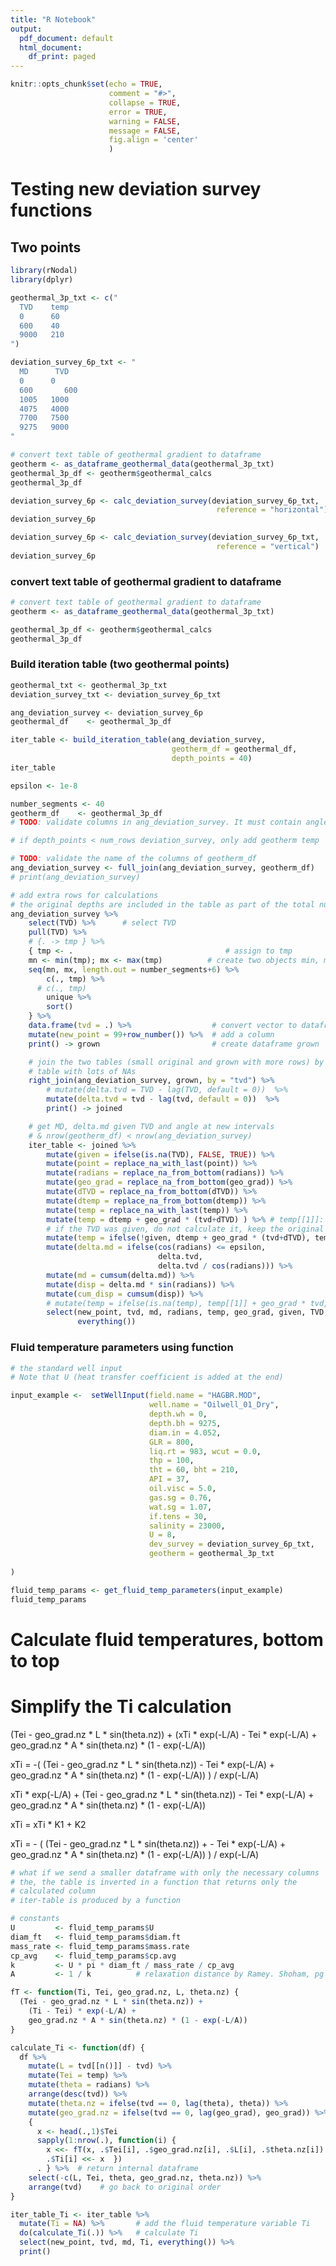 ---
title: "R Notebook"
output:
  pdf_document: default
  html_document:
    df_print: paged
---

```{r setup, include = FALSE, error=TRUE, message=FALSE, warning=FALSE}
knitr::opts_chunk$set(echo = TRUE, 
                      comment = "#>",
                      collapse = TRUE,
                      error = TRUE,
                      warning = FALSE,
                      message = FALSE,
                      fig.align = 'center'
                      )
```


# Testing new deviation survey functions

## Two points
```{r}
library(rNodal)
library(dplyr)

geothermal_3p_txt <- c("
  TVD    temp
  0      60
  600    40
  9000   210
")

deviation_survey_6p_txt <- "
  MD      TVD 
  0	     0	 
  600	    600
  1005	 1000
  4075	 4000
  7700	 7500
  9275	 9000
"

# convert text table of geothermal gradient to dataframe
geotherm <- as_dataframe_geothermal_data(geothermal_3p_txt)
geothermal_3p_df <- geotherm$geothermal_calcs
geothermal_3p_df

deviation_survey_6p <- calc_deviation_survey(deviation_survey_6p_txt, 
                                              reference = "horizontal")
deviation_survey_6p
```


```{r}
deviation_survey_6p <- calc_deviation_survey(deviation_survey_6p_txt, 
                                              reference = "vertical")
deviation_survey_6p
```

### convert text table of geothermal gradient to dataframe
```{r}
# convert text table of geothermal gradient to dataframe
geotherm <- as_dataframe_geothermal_data(geothermal_3p_txt)

geothermal_3p_df <- geotherm$geothermal_calcs
geothermal_3p_df
```

### Build iteration table (two geothermal points)
```{r table-iter_table, rows.print=50}
geothermal_txt <- geothermal_3p_txt
deviation_survey_txt <- deviation_survey_6p_txt

ang_deviation_survey <- deviation_survey_6p
geothermal_df    <- geothermal_3p_df

iter_table <- build_iteration_table(ang_deviation_survey, 
                                    geotherm_df = geothermal_df, 
                                    depth_points = 40)
iter_table
```

```{r}
epsilon <- 1e-8

number_segments <- 40
geotherm_df    <- geothermal_3p_df
# TODO: validate columns in ang_deviation_survey. It must contain angles

# if depth_points < num_rows deviation_survey, only add geotherm temp

# TODO: validate the name of the columns of geotherm_df
ang_deviation_survey <- full_join(ang_deviation_survey, geotherm_df)
# print(ang_deviation_survey)

# add extra rows for calculations
# the original depths are included in the table as part of the total number of rows
ang_deviation_survey %>%
    select(TVD) %>%      # select TVD
    pull(TVD) %>%
    # {. -> tmp } %>%
    { tmp <- .                                  # assign to tmp
    mn <- min(tmp); mx <- max(tmp)          # create two objects min, max
    seq(mn, mx, length.out = number_segments+6) %>%
        c(., tmp) %>%
      # c(., tmp) 
        unique %>%
        sort()
    } %>%
    data.frame(tvd = .) %>%                  # convert vector to dataframe
    mutate(new_point = 99+row_number()) %>%  # add a column
    print() -> grown                         # create dataframe grown
```

```{r}
    # join the two tables (small original and grown with more rows) by TVD
    # table with lots of NAs
    right_join(ang_deviation_survey, grown, by = "tvd") %>%
        # mutate(delta.tvd = TVD - lag(TVD, default = 0))  %>%
        mutate(delta.tvd = tvd - lag(tvd, default = 0))  %>%
        print() -> joined

    # get MD, delta.md given TVD and angle at new intervals
    # & nrow(geotherm_df) < nrow(ang_deviation_survey)
    iter_table <- joined %>%
        mutate(given = ifelse(is.na(TVD), FALSE, TRUE)) %>%
        mutate(point = replace_na_with_last(point)) %>%
        mutate(radians = replace_na_from_bottom(radians)) %>%
        mutate(geo_grad = replace_na_from_bottom(geo_grad)) %>%
        mutate(dTVD = replace_na_from_bottom(dTVD)) %>%
        mutate(dtemp = replace_na_from_bottom(dtemp)) %>%
        mutate(temp = replace_na_with_last(temp)) %>%
        mutate(temp = dtemp + geo_grad * (tvd+dTVD) ) %>% # temp[[1]]: temperature at the top
        # if the TVD was given, do not calculate it, keep the original
        mutate(temp = ifelse(!given, dtemp + geo_grad * (tvd+dTVD), temp)) %>%
        mutate(delta.md = ifelse(cos(radians) <= epsilon,
                                 delta.tvd,
                                 delta.tvd / cos(radians))) %>%
        mutate(md = cumsum(delta.md)) %>%
        mutate(disp = delta.md * sin(radians)) %>%
        mutate(cum_disp = cumsum(disp)) %>%
        # mutate(temp = ifelse(is.na(temp), temp[[1]] + geo_grad * tvd, temp)) %>%
        select(new_point, tvd, md, radians, temp, geo_grad, given, TVD, MD,
               everything())

```


### Fluid temperature parameters using function
```{r}
# the standard well input
# Note that U (heat transfer coefficient is added at the end)

input_example <-  setWellInput(field.name = "HAGBR.MOD", 
                               well.name = "Oilwell_01_Dry", 
                               depth.wh = 0, 
                               depth.bh = 9275, 
                               diam.in = 4.052, 
                               GLR = 800, 
                               liq.rt = 983, wcut = 0.0, 
                               thp = 100, 
                               tht = 60, bht = 210, 
                               API = 37, 
                               oil.visc = 5.0, 
                               gas.sg = 0.76, 
                               wat.sg = 1.07, 
                               if.tens = 30, 
                               salinity = 23000, 
                               U = 8,
                               dev_survey = deviation_survey_6p_txt, 
                               geotherm = geothermal_3p_txt
                                
)

fluid_temp_params <- get_fluid_temp_parameters(input_example)
fluid_temp_params
```


# Calculate fluid temperatures, bottom to top

# Simplify the Ti calculation

  (Tei - geo_grad.nz * L * sin(theta.nz)) +
    (xTi * exp(-L/A) - Tei * exp(-L/A) +
    geo_grad.nz * A * sin(theta.nz) * (1 - exp(-L/A))
  
  xTi  =  -( (Tei - geo_grad.nz * L * sin(theta.nz)) -
    Tei * exp(-L/A) +
    geo_grad.nz * A * sin(theta.nz) * (1 - exp(-L/A)) ) / exp(-L/A)
    
  xTi * exp(-L/A) + (Tei - geo_grad.nz * L * sin(theta.nz)) -
    Tei * exp(-L/A) +
    geo_grad.nz * A * sin(theta.nz) * (1 - exp(-L/A)) 
    
  xTi = xTi * K1 + K2
    

  xTi = - ( (Tei - geo_grad.nz * L * sin(theta.nz)) +
     - Tei * exp(-L/A) +
    geo_grad.nz * A * sin(theta.nz) * (1 - exp(-L/A)) ) / exp(-L/A)


```{r function-that-returns-Ti, rows.print=50}
# what if we send a smaller dataframe with only the necessary columns
# the, the table is inverted in a function that returns only the 
# calculated column
# iter-table is produced by a function

# constants
U         <- fluid_temp_params$U
diam_ft   <- fluid_temp_params$diam.ft
mass_rate <- fluid_temp_params$mass.rate
cp_avg    <- fluid_temp_params$cp.avg
k         <- U * pi * diam_ft / mass_rate / cp_avg
A         <- 1 / k          # relaxation distance by Ramey. Shoham, pg 297

fT <- function(Ti, Tei, geo_grad.nz, L, theta.nz) {
  (Tei - geo_grad.nz * L * sin(theta.nz)) +
    (Ti - Tei) * exp(-L/A) +
    geo_grad.nz * A * sin(theta.nz) * (1 - exp(-L/A))
}

calculate_Ti <- function(df) {
  df %>% 
    mutate(L = tvd[[n()]] - tvd) %>% 
    mutate(Tei = temp) %>% 
    mutate(theta = radians) %>% 
    arrange(desc(tvd)) %>% 
    mutate(theta.nz = ifelse(tvd == 0, lag(theta), theta)) %>%
    mutate(geo_grad.nz = ifelse(tvd == 0, lag(geo_grad), geo_grad)) %>% 
    { 
      x <- head(.,1)$Tei 
      sapply(1:nrow(.), function(i) { 
        x <<- fT(x, .$Tei[i], .$geo_grad.nz[i], .$L[i], .$theta.nz[i]) # global x
        .$Ti[i] <<- x  }) 
      . } %>%  # return internal dataframe
    select(-c(L, Tei, theta, geo_grad.nz, theta.nz)) %>% 
    arrange(tvd)    # go back to original order
}

iter_table_Ti <- iter_table %>% 
  mutate(Ti = NA) %>%       # add the fluid temperature variable Ti
  do(calculate_Ti(.)) %>%   # calculate Ti
  select(new_point, tvd, md, Ti, everything()) %>% 
  print()
```
